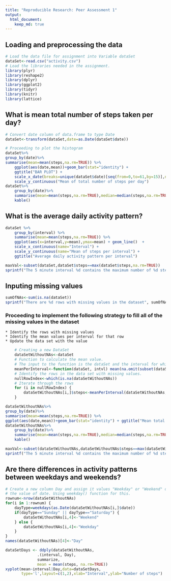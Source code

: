 ```yaml
---
title: "Reproducible Research: Peer Assessment 1"
output: 
  html_document:
    keep_md: true
---
```

## Loading and preprocessing the data
```r
# Load the data file for assignment into Variable dataSet
dataSet<-read.csv("activity.csv")
# Load the libraries needed in the assignment.
library(plyr)
library(reshape2)
library(dplyr)
library(ggplot2)
library(tidyr)
library(knitr)
library(lattice)
```

## What is mean total number of steps taken per day?

```r
# Convert date column of data.frame to type Date
dataSet<-transform(dataSet,date=as.Date(dataSet$date))

# Proceeding to plot the histogram
dataSet%>%
group_by(date)%>%
summarise(mean=mean(steps,na.rm=TRUE)) %>%
    ggplot(aes(date,mean))+geom_bar(stat="identity") + 
    ggtitle("BAR PLOT") +
    scale_x_date(breaks=unique(dataSet$date)[seq(from=0,to=61,by=15)],name="Date") +
    scale_y_continuous("Mean of total number of steps per day")
dataSet%>%
    group_by(date)%>%
    summarise(mean=mean(steps,na.rm=TRUE),median=median(steps,na.rm=TRUE)) %>%
    kable()
```

## What is the average daily activity pattern?

```r
dataSet %>%
	group_by(interval) %>%
	summarise(mean=mean(steps,na.rm=TRUE)) %>%
	ggplot(aes(x=interval,y=mean),ymax=mean) + geom_line()  +
    scale_x_continuous(name="Interval") +
    scale_y_continuous(name="Mean of steps per interval") +
    ggtitle("Average daily activity pattern per interval")
```

```r
maxVal<-subset(dataSet,dataSet$steps==max(dataSet$steps,na.rm=TRUE))
sprintf("The 5 minute interval %d contains the maximum number of %d steps", maxVal$interval, maxVal$steps)
```

## Inputing missing values
```r
sumOfNAs<-sum(is.na(dataSet))
sprintf("There are %d rows with missing values in the dataset", sumOfNAs)
```
### Proceeding to implement the following strategy to fill all of the missing values in the dataset
    * Identify the rows with missing values
    * Identify the mean values per interval for that row
    * Update the data set with the value
```r
    # Creating a new DataSet
    dataSetWithoutNAs<-dataSet
    # Function to calculate the mean value.
    # The input to the function is the dataSet and the interval for which mean has to be calculated
    meanPerInterval<-function(dataSet, intvl) mean(na.omit(subset(dataSet,dataSet$interval==intvl))$steps)
    # Identify the rows in the data set with missing values.
    nullRowIndex<-which(is.na(dataSetWithoutNAs))
    # Iterate through the rows
    for (i in nullRowIndex) {
        dataSetWithoutNAs[i,]$steps<-meanPerInterval(dataSetWithoutNAs,dataSetWithoutNAs[i,]$interval)
    }
```
```r
dataSetWithoutNAs%>%
group_by(date)%>%
summarise(mean=mean(steps,na.rm=TRUE)) %>%
ggplot(aes(date,mean))+geom_bar(stat="identity") + ggtitle("Mean total number of steps taken per day")
dataSetWithoutNAs%>%
    group_by(date)%>%
    summarise(mean=mean(steps,na.rm=TRUE),median=median(steps,na.rm=TRUE)) %>%
    kable()
```

```r
maxVal<-subset(dataSetWithoutNAs,dataSetWithoutNAs$steps==max(dataSetWithoutNAs$steps))
sprintf("The 5 minute interval %d contains the maximum number of %d steps", maxVal$interval, maxVal$steps)
```
## Are there differences in activity patterns between weekdays and weekends?
```r
# Create a new column Day and assign it values "Weekday" or "Weekend" depending on
# the value of date. Using weekday() function for this.
rownum<-nrow(dataSetWithoutNAs)
for(i in 1:rownum) {
	dayType=weekdays(as.Date(dataSetWithoutNAs[i,]$date))
	if(dayType=="Sunday" || dayType=="Saturday") {
		dataSetWithoutNAs[i,4]<-"Weekend"
	} else {
		dataSetWithoutNAs[i,4]<-"Weekday"
	}
}
names(dataSetWithoutNAs)[4]<-"Day"

dataSetDays <- ddply(dataSetWithoutNAs,
              .(interval, Day), 
              summarize, 
              mean = mean(steps, na.rm=TRUE))
xyplot(mean~interval|Day,data=dataSetDays,
       type='l',layout=c(1,2),xlab="Interval",ylab="Number of steps") 

```



